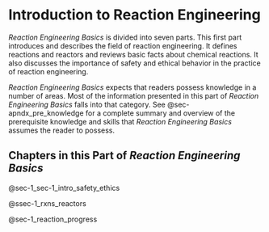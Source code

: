 # Introduction to Reaction Engineering {#sec-part_1_overview}

*Reaction Engineering Basics* is divided into seven parts. This first part introduces and describes the field of reaction engineering. It defines reactions and reactors and reviews basic facts about chemical reactions. It also discusses the importance of safety and ethical behavior in the practice of reaction engineering.

*Reaction Engineering Basics* expects that readers possess knowledge in a number of areas. Most of the information presented in this part of *Reaction Engineering Basics* falls into that category. See @sec-apndx_pre_knowledge for a complete summary and overview of the prerequisite knowledge and skills that *Reaction Engineering Basics* assumes the reader to possess.

## Chapters in this Part of *Reaction Engineering Basics* {#sec-part_1_chapters}

@sec-1_sec-1_intro_safety_ethics

@ssec-1_rxns_reactors

@sec-1_reaction_progress
